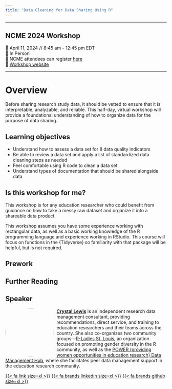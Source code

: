 ```yaml
---
title: "Data Cleaning for Data Sharing Using R"
---
```


------------------------------------------------------------------------

## NCME 2024 Workshop

📆 April 11, 2024 // 8:45 am - 12:45 pm EDT  
🏨 In Person  
📝 NCME attendees can register [here](https://www.aera.net/registration)  
🏡 [Workshop website](https://Cghlewis.github.io/ncme-data-cleaning-workshop/)  

------------------------------------------------------------------------

# Overview

Before sharing research study data, it should be vetted to ensure that it is interpretable, analyzable, and reliable. This half-day, virtual workshop will provide a foundational understanding of how to organize data for the purpose of data sharing.

## Learning objectives

- Understand how to assess a data set for 8 data quality indicators
- Be able to review a data set and apply a list of standardized data cleaning steps as needed
- Feel comfortable using R code to clean a data set
- Understand types of documentation that should be shared alongside data

## Is this workshop for me?

This workshop is for any education researcher who could benefit from guidance on how to take a messy raw dataset and organize it into a shareable data product.

This workshop assumes you have some experience working with rectangular data, as well as a basic working knowledge of the R programming language and experience working in RStudio. This course will focus on functions in the {Tidyverse} so familiarity with that package will be helpful, but is not required. 

## Prework

## Further Reading



## Speaker

![](images/Crystal_circle.png){style="float:left;padding: 0 10px 0 0; border-radius:50%" fig-alt="Headshot of Crystal Lewis" width="150"} [**Crystal Lewis**](https://cghlewis.com/) is an independent research data management consultant, providing recommendations, direct service, and training to education researchers and their teams across the country. She also co-organizes two community groups—[R-Ladies St. Louis](https://www.meetup.com/rladies-st-louis/), an organization focused on promoting gender diversity in the R community, as well as the [POWER (providing women opportunities in education research) Data Management Hub](https://osf.io/ap3tk/), where she facilitates peer data management support in the education research community.

[{{< fa link size=xl >}}](https://cghlewis.com/) [{{< fa brands linkedin size=xl >}}](https://www.linkedin.com/in/crystal-lewis-922b4193/) [{{< fa brands github size=xl >}}](https://github.com/Cghlewis)
